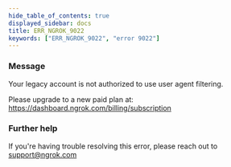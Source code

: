 ```yaml
---
hide_table_of_contents: true
displayed_sidebar: docs
title: ERR_NGROK_9022
keywords: ["ERR_NGROK_9022", "error 9022"]
---
```


### Message

Your legacy account is not authorized to use user agent filtering.

Please upgrade to a new paid plan at: https://dashboard.ngrok.com/billing/subscription

### Further help

If you're having trouble resolving this error, please reach out to [support@ngrok.com](mailto:support@ngrok.com?subject=Help%20with%20ERR_NGROK_9022)

